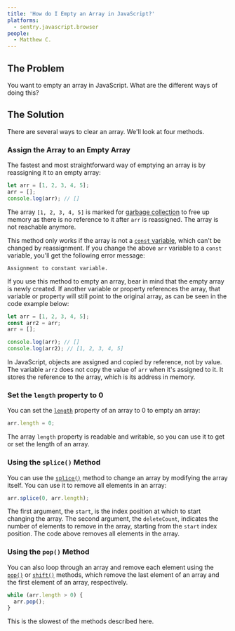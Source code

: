 ```yaml
---
title: 'How do I Empty an Array in JavaScript?'
platforms: 
  - sentry.javascript.browser
people: 
  - Matthew C.
---
```


## The Problem

You want to empty an array in JavaScript. What are the different ways of doing this?

## The Solution

There are several ways to clear an array. We'll look at four methods.

### Assign the Array to an Empty Array

The fastest and most straightforward way of emptying an array is by reassigning it to an empty array:

```javascript
let arr = [1, 2, 3, 4, 5];
arr = [];
console.log(arr); // []
```

The array `[1, 2, 3, 4, 5]` is marked for [garbage collection](https://developer.mozilla.org/en-US/docs/Web/JavaScript/Memory_Management) to free up memory as there is no reference to it after `arr` is reassigned. The array is not reachable anymore.

This method only works if the array is not a [`const` variable](https://developer.mozilla.org/en-US/docs/Web/JavaScript/Reference/Statements/const), which can't be changed by reassignment. If you change the above `arr` variable to a `const` variable, you'll get the following error message:

```
Assignment to constant variable.
```

If you use this method to empty an array, bear in mind that the empty array is newly created. If another variable or property references the array, that variable or property will still point to the original array, as can be seen in the code example below:

```javascript
let arr = [1, 2, 3, 4, 5];
const arr2 = arr;
arr = [];

console.log(arr); // []
console.log(arr2); // [1, 2, 3, 4, 5]
```

In JavaScript, objects are assigned and copied by reference, not by value. The variable `arr2` does not copy the value of `arr` when it's assigned to it. It stores the reference to the array, which is its address in memory.

### Set the `length` property to 0

You can set the [`length`](https://developer.mozilla.org/en-US/docs/Web/JavaScript/Reference/Global_Objects/Array/length) property of an array to 0 to empty an array:

```javascript
arr.length = 0;
```

The array `length` property is readable and writable, so you can use it to get or set the length of an array.

### Using the `splice()` Method

You can use the [`splice()`](https://developer.mozilla.org/en-US/docs/Web/JavaScript/Reference/Global_Objects/Array/splice) method to change an array by modifying the array itself. You can use it to remove all elements in an array:

```javascript
arr.splice(0, arr.length);
```

The first argument, the `start`, is the index position at which to start changing the array. The second argument, the `deleteCount`, indicates the number of elements to remove in the array, starting from the `start` index position. The code above removes all elements in the array.

### Using the `pop()` Method

You can also loop through an array and remove each element using the [`pop()`](https://developer.mozilla.org/en-US/docs/Web/JavaScript/Reference/Global_Objects/Array/pop) or [`shift()`](https://developer.mozilla.org/en-US/docs/Web/JavaScript/Reference/Global_Objects/Array/shift) methods, which remove the last element of an array and the first element of an array, respectively.

```javascript
while (arr.length > 0) {
  arr.pop();
}
```

This is the slowest of the methods described here.
